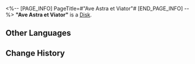<%-- [PAGE_INFO]
PageTitle=#"Ave Astra et Viator"#
[END_PAGE_INFO] --%>
{{Item Infobox
|id          = 210201
|image       = Item Ave Astra et Viator.png
|type        = Disk
|invCategory = Valuables
|rarity      = 3
|effect      = A record that can be played on the Express' phonograph. It might be a chance acquisition or a gift from someone else. All sorts of memories surge up when the music plays &mdash; the smiles, encounters, touches, and the excitement of battle. Maybe that is why people still collect records even as society rapidly advances.<br />The current record contains the track, "Ave Astra et Viator."
|description = <br />''The traveler's spirit wanders on, showered in starlight evermore.''
}}
'''"Ave Astra et Viator"''' is a [[Disk]].

==Other Languages==
{{Other Languages
|en   = "Ave Astra et Viator"
|zhs  = 《星文照旅魂》
|zht  = 〈星文照旅魂〉
|ja   = 『星が照らす旅魂』
|ko   = ≪별이 비추는 여혼≫
|es   = Ave Astra et Viator
|fr   = « Ave Astra et Viator »
|ru   = Ave Astra et Viator
|th   = "Ave Astra et Viator"
|vi   = "Ave Astra et Viator"
|de   = „Ave Astra et Viator“
|id   = "Ave Astra et Viator"
|pt   = "Ave Astra et Viator"
}}

==Change History==
{{Change History|2.0}}